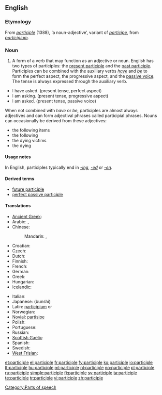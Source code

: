 ==English==
{{wikipedia}}

===Etymology===
From {{etyl|fro}} ''[[#Old French|participle]]'' (1388), ‘a noun-adjective’, variant of ''[[participe]]'', from {{etyl|la}} ''[[participium]]''.

===Noun===
{{en-noun}}

# {{context|grammar}} A form of a verb that may function as an adjective or noun.  English has two types of participles: the [[present participle]] and the [[past participle]].  Participles can be combined with the auxiliary verbs ''[[have]]'' and ''[[be]]'' to form the perfect aspect, the progressive aspect, and the [[passive voice]].  The tense is always expressed through the auxiliary verb.
* I have asked. (present tense, perfect aspect)
* I am asking. (present tense, progressive aspect)
* I am asked. (present tense, passive voice)

When not combined with ''have'' or ''be'', participles are almost always adjectives and can form adjectival phrases called participial phrases.  Nouns can occasionally be derived from these adjectives:
* the following items
* the following
* the dying victims
* the dying

====Usage notes====
In English, participles typically end in ''[[-ing]]'', ''[[-ed]]'' or ''[[-en]]''.

====Derived terms====
* [[future participle]]
* [[perfect passive participle]]

====Translations====
{{trans-top|verb form}}
* [[Ancient Greek]]: {{tø|grc|μετοχή|tr=metokhē|sc=polytonic}}
* Arabic: {{t|ar|اسم فاعل|m|tr=ism faa`il}},  {{t|ar|اسم مفعول|m|tr=ism maf`uul}}
* Chinese:
*: Mandarin: {{t-|cmn|分詞|sc=Hani}},  {{t|cmn|分词|tr=fēncí|sc=Hani}}
* Croatian: {{t-|hr|particip|m}}
* Czech: {{t+|cs|příčestí|n}}
* Dutch: {{t+|nl|deelwoord|n}}
* Finnish: {{t+|fi|partisiippi}}
* French: {{t+|fr|participe|m}}
* German: {{t+|de|Partizip|n}}
* Greek: {{t+|el|μετοχή|tr=metochí}}
* Hungarian: {{t+|hu|melléknévi igenév}}
* Icelandic: {{t+|is|lýsingarháttur|m}}
{{trans-mid}}
* Italian: {{t+|it|participio|m}}
* Japanese: {{t-|ja|分詞}} (bunshi)
* Latin: [[participium]] {{m}} or {{n}}
* Norwegian: {{t-|no|partisipp|n}}
* [[Novial]]: [[partisipe]]
* Polish: {{t+|pl|imiesłów|m}}
* Portuguese: {{t+|pt|particípio}}
* Russian: {{t+|ru|причастие|n|tr=pričástije}}
* [[Scottish Gaelic]]: {{t-|gd|rann-phàirt|f|xs=Scottish Gaelic}}
* Spanish: {{t+|es|participio|m}}
* Swedish: {{t+|sv|particip|c}}
* [[West Frisian]]: {{t-|fy|mulwurd|xs=West Frisian}}
{{trans-bottom}}

[[Category:Parts of speech]]

[[et:participle]]
[[el:participle]]
[[fr:participle]]
[[fy:participle]]
[[ko:participle]]
[[io:participle]]
[[lt:participle]]
[[hu:participle]]
[[ml:participle]]
[[nl:participle]]
[[no:participle]]
[[pl:participle]]
[[ru:participle]]
[[simple:participle]]
[[fi:participle]]
[[sv:participle]]
[[ta:participle]]
[[te:participle]]
[[tr:participle]]
[[vi:participle]]
[[zh:participle]]